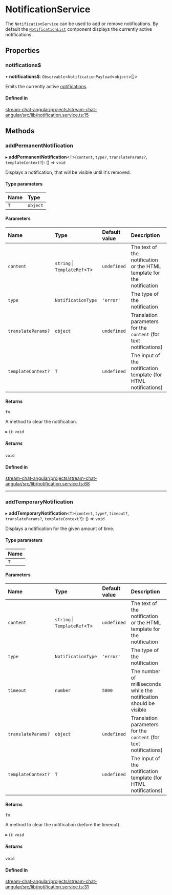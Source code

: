 # NotificationService

The `NotificationService` can be used to add or remove notifications. By default the [`NotificationList`](../components/NotificationListComponent.mdx) component displays the currently active notifications.

## Properties

### notifications$

• **notifications$**: `Observable`<`NotificationPayload`\<`object`\>[]\>

Emits the currently active [notifications](https://github.com/GetStream/stream-chat-angular/blob/master/projects/stream-chat-angular/src/lib/notification.service.ts).

#### Defined in

[stream-chat-angular/projects/stream-chat-angular/src/lib/notification.service.ts:15](https://github.com/GetStream/stream-chat-angular/blob/1780eb2818bdbdaa0627275d4b409e2b7e56d2b0/projects/stream-chat-angular/src/lib/notification.service.ts#L15)

## Methods

### addPermanentNotification

▸ **addPermanentNotification**\<`T`\>(`content`, `type?`, `translateParams?`, `templateContext?`): () => `void`

Displays a notification, that will be visible until it's removed.

#### Type parameters

| Name | Type     |
| :--- | :------- |
| `T`  | `object` |

#### Parameters

| Name               | Type                             | Default value | Description                                                            |
| :----------------- | :------------------------------- | :------------ | :--------------------------------------------------------------------- |
| `content`          | `string` \| `TemplateRef`\<`T`\> | `undefined`   | The text of the notification or the HTML template for the notification |
| `type`             | `NotificationType`               | `'error'`     | The type of the notification                                           |
| `translateParams?` | `object`                         | `undefined`   | Translation parameters for the `content` (for text notifications)      |
| `templateContext?` | `T`                              | `undefined`   | The input of the notification template (for HTML notifications)        |

#### Returns

`fn`

A method to clear the notification.

▸ (): `void`

##### Returns

`void`

#### Defined in

[stream-chat-angular/projects/stream-chat-angular/src/lib/notification.service.ts:68](https://github.com/GetStream/stream-chat-angular/blob/1780eb2818bdbdaa0627275d4b409e2b7e56d2b0/projects/stream-chat-angular/src/lib/notification.service.ts#L68)

---

### addTemporaryNotification

▸ **addTemporaryNotification**\<`T`\>(`content`, `type?`, `timeout?`, `translateParams?`, `templateContext?`): () => `void`

Displays a notification for the given amount of time.

#### Type parameters

| Name |
| :--- |
| `T`  |

#### Parameters

| Name               | Type                             | Default value | Description                                                            |
| :----------------- | :------------------------------- | :------------ | :--------------------------------------------------------------------- |
| `content`          | `string` \| `TemplateRef`\<`T`\> | `undefined`   | The text of the notification or the HTML template for the notification |
| `type`             | `NotificationType`               | `'error'`     | The type of the notification                                           |
| `timeout`          | `number`                         | `5000`        | The number of milliseconds while the notification should be visible    |
| `translateParams?` | `object`                         | `undefined`   | Translation parameters for the `content` (for text notifications)      |
| `templateContext?` | `T`                              | `undefined`   | The input of the notification template (for HTML notifications)        |

#### Returns

`fn`

A method to clear the notification (before the timeout).

▸ (): `void`

##### Returns

`void`

#### Defined in

[stream-chat-angular/projects/stream-chat-angular/src/lib/notification.service.ts:31](https://github.com/GetStream/stream-chat-angular/blob/1780eb2818bdbdaa0627275d4b409e2b7e56d2b0/projects/stream-chat-angular/src/lib/notification.service.ts#L31)
